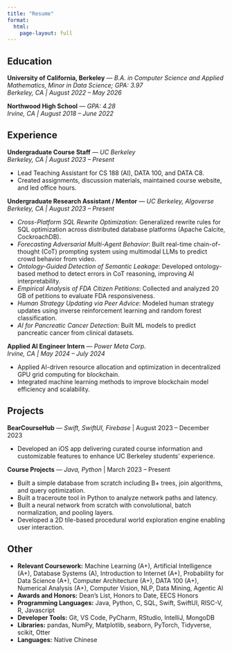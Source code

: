 ```yaml
---
title: "Resume"
format:
  html:
    page-layout: full
---
```


## Education

**University of California, Berkeley** — *B.A. in Computer Science and Applied Mathematics, Minor in Data Science; GPA: 3.97*  
*Berkeley, CA | August 2022 – May 2026*

**Northwood High School** — *GPA: 4.28*  
*Irvine, CA | August 2018 – June 2022*

## Experience

**Undergraduate Course Staff** — *UC Berkeley*  
*Berkeley, CA | August 2023 – Present* 

- Lead Teaching Assistant for CS 188 (AI), DATA 100, and DATA C8.  
- Created assignments, discussion materials, maintained course website, and led office hours.

**Undergraduate Research Assistant / Mentor** — *UC Berkeley, Algoverse*  
*Berkeley, CA | August 2023 – Present*  

- *Cross-Platform SQL Rewrite Optimization*: Generalized rewrite rules for SQL optimization across distributed database platforms (Apache Calcite, CockroachDB).  
- *Forecasting Adversarial Multi-Agent Behavior*: Built real-time chain-of-thought (CoT) prompting system using multimodal LLMs to predict crowd behavior from video.  
- *Ontology-Guided Detection of Semantic Leakage*: Developed ontology-based method to detect errors in CoT reasoning, improving AI interpretability.  
- *Empirical Analysis of FDA Citizen Petitions*: Collected and analyzed 20 GB of petitions to evaluate FDA responsiveness.  
- *Human Strategy Updating via Peer Advice*: Modeled human strategy updates using inverse reinforcement learning and random forest classification.  
- *AI for Pancreatic Cancer Detection*: Built ML models to predict pancreatic cancer from clinical datasets.

**Applied AI Engineer Intern** — *Power Meta Corp.*  
*Irvine, CA | May 2024 – July 2024*  

- Applied AI-driven resource allocation and optimization in decentralized GPU grid computing for blockchain.  
- Integrated machine learning methods to improve blockchain model efficiency and scalability.

## Projects

**BearCourseHub** — *Swift, SwiftUI, Firebase* | August 2023 – December 2023  

- Developed an iOS app delivering curated course information and customizable features to enhance UC Berkeley students’ experience.

**Course Projects** — *Java, Python* | March 2023 – Present  

- Built a simple database from scratch including B+ trees, join algorithms, and query optimization.  
- Built a traceroute tool in Python to analyze network paths and latency.  
- Built a neural network from scratch with convolutional, batch normalization, and pooling layers.  
- Developed a 2D tile-based procedural world exploration engine enabling user interaction.

## Other

- **Relevant Coursework:** Machine Learning (A+), Artificial Intelligence (A+), Database Systems (A), Introduction to Internet (A+), Probability for Data Science (A+), Computer Architecture (A+), DATA 100 (A+), Numerical Analysis (A+), Computer Vision, NLP, Data Mining, Agentic AI  
- **Awards and Honors:** Dean's List, Honors to Date, EECS Honors
- **Programming Languages:** Java, Python, C, SQL, Swift, SwiftUI, RISC-V, R, Javascript  
- **Developer Tools:** Git, VS Code, PyCharm, RStudio, IntelliJ, MongoDB  
- **Libraries:** pandas, NumPy, Matplotlib, seaborn, PyTorch, Tidyverse, scikit, Otter  
- **Languages:** Native Chinese

